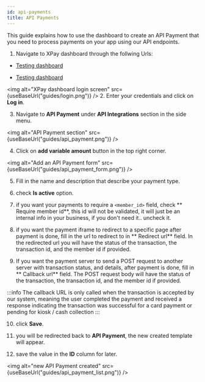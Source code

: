 ```yaml
---
id: api-payments
title: API Payments
---
```



This guide explains how to use the dashboard to create an API Payment that you need to process payments on your app using our API endpoints.

1. Navigate to XPay dashboard through the follwing Urls:

- [Testing dashboard](https://staging.xpay.app/admin/)

- [Testing dashboard](https://community.xpay.app/admin/)

<img alt="XPay dashboard login screen" src={useBaseUrl("guides/login.png")} />
2. Enter your credentials and click on **Log in**.

3. Navigate to **API Payment** under **API Integrations** section in the side menu.

<img alt="API Payment section" src={useBaseUrl("guides/api_payment.png")} />

4. Click on **add variable amount** button in the top right corner.

<img alt="Add an API Payment form" src={useBaseUrl("guides/api_payment_form.png")} />

5. Fill in the name and description that describe your payment type.

6. check **Is active** option.

7. if you want your payments to require a `<member_id>` field, check ** Require member id**, this id will not be validated, it will just be an internal info in your business, if you don't need it.. uncheck it.

8. if you want the payment iframe to redirect to a specific page after payment is done, fill in the url to redirect to in ** Redirect url** field. In the redirected url you will have the status of the transaction, the transaction id, and the member id if provided.

0. If you want the payment server to send a POST request to another server with transaction status, and details, after payment is done, fill in ** Callback url** field. The POST request body will have the status of the transaction, the transaction id, and the member id if provided.

:::info
The callback URL is only called when the transaction is accepted by our system, meaning the user completed the payment and received a response indicating the transaction was successful for a card payment or pending for kiosk / cash collection
:::

10. click **Save**.

11. you will be redirected back to **API Payment**, the new created template will appear.

12. save the value in the **ID** column for later.

<img alt="new API Payment created" src={useBaseUrl("guides/api_payment_list.png")} />
